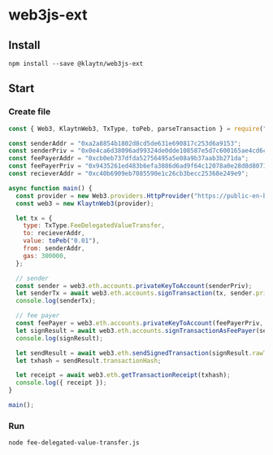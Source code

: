 # web3js-ext

## Install
```
npm install --save @klaytn/web3js-ext
```

## Start

### Create file
```js fee-delegated-value-transfer.js
const { Web3, KlaytnWeb3, TxType, toPeb, parseTransaction } = require("@klaytn/web3js-ext");

const senderAddr = "0xa2a8854b1802d8cd5de631e690817c253d6a9153";
const senderPriv = "0x0e4ca6d38096ad99324de0dde108587e5d7c600165ae4cd6c2462c597458c2b8";
const feePayerAddr = "0xcb0eb737dfda52756495a5e08a9b37aab3b271da";
const feePayerPriv = "0x9435261ed483b6efa3886d6ad9f64c12078a0e28d8d80715c773e16fc000cff4";
const recieverAddr = "0xc40b6909eb7085590e1c26cb3becc25368e249e9";

async function main() {
  const provider = new Web3.providers.HttpProvider("https://public-en-baobab.klaytn.net");
  const web3 = new KlaytnWeb3(provider);

  let tx = {
    type: TxType.FeeDelegatedValueTransfer,
    to: recieverAddr,
    value: toPeb("0.01"),
    from: senderAddr,
    gas: 300000,
  };

  // sender
  const sender = web3.eth.accounts.privateKeyToAccount(senderPriv);
  let senderTx = await web3.eth.accounts.signTransaction(tx, sender.privateKey);
  console.log(senderTx);

  // fee payer
  const feePayer = web3.eth.accounts.privateKeyToAccount(feePayerPriv, provider);
  let signResult = await web3.eth.accounts.signTransactionAsFeePayer(senderTx.rawTransaction, feePayer.privateKey);
  console.log(signResult);

  let sendResult = await web3.eth.sendSignedTransaction(signResult.rawTransaction);
  let txhash = sendResult.transactionHash;

  let receipt = await web3.eth.getTransactionReceipt(txhash);
  console.log({ receipt });
}

main();
```
### Run

```
node fee-delegated-value-transfer.js
```
